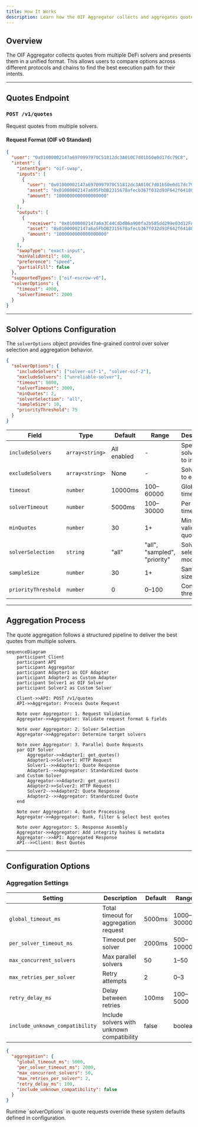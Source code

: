 ```yaml
---
title: How It Works
description: Learn how the OIF Aggregator collects and aggregates quotes from multiple DeFi solvers to provide the best execution paths for intents.
---
```


## Overview

The OIF Aggregator collects quotes from multiple DeFi solvers and presents them in a unified format. This allows users to compare options across different protocols and chains to find the best execution path for their intents.

---

## Quotes Endpoint

### `POST /v1/quotes`

Request quotes from multiple solvers.

#### Request Format (OIF v0 Standard)

```json
{
  "user": "0x01000002147a6970997970C51812dc3A010C7d01b50e0d17dc79C8",
  "intent": {
    "intentType": "oif-swap",
    "inputs": [
      {
        "user": "0x01000002147a6970997970C51812dc3A010C7d01b50e0d17dc79C8",
        "asset": "0x01000002147a695FbDB2315678afecb367f032d93F642f64180aa3",
        "amount": "1000000000000000000"
      }
    ],
    "outputs": [
      {
        "receiver": "0x01000002147a6a3C44CdDdB6a900fa2b585dd299e03d12FA4293BC",
        "asset": "0x01000002147a6a5FbDB2315678afecb367f032d93F642f64180aa3",
        "amount": "1000000000000000000"
      }
    ],
    "swapType": "exact-input",
    "minValidUntil": 600,
    "preference": "speed",
    "partialFill": false
  },
  "supportedTypes": ["oif-escrow-v0"],
  "solverOptions": {
    "timeout": 4000,
    "solverTimeout": 2000
  }
}
```

---

## Solver Options Configuration

The `solverOptions` object provides fine-grained control over solver selection and aggregation behavior.

```json
{
  "solverOptions": {
    "includeSolvers": ["solver-oif-1", "solver-oif-2"],
    "excludeSolvers": ["unreliable-solver"],
    "timeout": 8000,
    "solverTimeout": 3000,
    "minQuotes": 2,
    "solverSelection": "all",
    "sampleSize": 10,
    "priorityThreshold": 75
  }
}
```

| Field | Type | Default | Range | Description |
|-------|------|---------|-------|-------------|
| `includeSolvers` | `array<string>` | All enabled | - | Specific solver IDs to include |
| `excludeSolvers` | `array<string>` | None | - | Solver IDs to exclude |
| `timeout` | `number` | 10000ms | 100–60000 | Global timeout |
| `solverTimeout` | `number` | 5000ms | 100–30000 | Per solver timeout |
| `minQuotes` | `number` | 30 | 1+ | Minimum valid quotes |
| `solverSelection` | `string` | "all" | "all", "sampled", "priority" | Solver selection mode |
| `sampleSize` | `number` | 30 | 1+ | Sample size |
| `priorityThreshold` | `number` | 0 | 0–100 | Confidence threshold |

---

## Aggregation Process

The quote aggregation follows a structured pipeline to deliver the best quotes from multiple solvers.

```mermaid
sequenceDiagram
    participant Client
    participant API
    participant Aggregator
    participant Adapter1 as OIF Adapter
    participant Adapter2 as Custom Adapter
    participant Solver1 as OIF Solver
    participant Solver2 as Custom Solver
    
    Client->>API: POST /v1/quotes
    API->>Aggregator: Process Quote Request
    
    Note over Aggregator: 1. Request Validation
    Aggregator->>Aggregator: Validate request format & fields
    
    Note over Aggregator: 2. Solver Selection
    Aggregator->>Aggregator: Determine target solvers
    
    Note over Aggregator: 3. Parallel Quote Requests
    par OIF Solver
        Aggregator->>Adapter1: get_quotes()
        Adapter1->>Solver1: HTTP Request
        Solver1-->>Adapter1: Quote Response
        Adapter1-->>Aggregator: Standardized Quote
    and Custom Solver
        Aggregator->>Adapter2: get_quotes()
        Adapter2->>Solver2: HTTP Request
        Solver2-->>Adapter2: Quote Response
        Adapter2-->>Aggregator: Standardized Quote
    end
    
    Note over Aggregator: 4. Quote Processing
    Aggregator->>Aggregator: Rank, filter & select best quotes
    
    Note over Aggregator: 5. Response Assembly
    Aggregator->>Aggregator: Add integrity hashes & metadata
    Aggregator-->>API: Aggregated Response
    API-->>Client: Best Quotes
```

---

## Configuration Options

### Aggregation Settings

| Setting | Description | Default | Range |
|---------|-------------|---------|-------|
| `global_timeout_ms` | Total timeout for aggregation request | 5000ms | 1000–30000 |
| `per_solver_timeout_ms` | Timeout per solver | 2000ms | 500–10000 |
| `max_concurrent_solvers` | Max parallel solvers | 50 | 1–50 |
| `max_retries_per_solver` | Retry attempts | 2 | 0–3 |
| `retry_delay_ms` | Delay between retries | 100ms | 100–5000 |
| `include_unknown_compatibility` | Include solvers with unknown compatibility | false | boolean |

```json
{
  "aggregation": {
    "global_timeout_ms": 5000,
    "per_solver_timeout_ms": 2000,
    "max_concurrent_solvers": 50,
    "max_retries_per_solver": 2,
    "retry_delay_ms": 100,
    "include_unknown_compatibility": false
  }
}
```

<Callout type="info">
Runtime `solverOptions` in quote requests override these system defaults defined in configuration.
</Callout>
